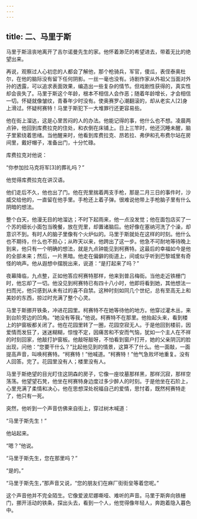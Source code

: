 ```yaml
---
---
---
```

title: 二、马里于斯
---




马里于斯沮丧地离开了吉尔诺曼先生的家。他怀着渺茫的希望进去，带着无比的绝望出来。

再说，观察过人心初恋的人都会了解他，那个枪骑兵，军官，傻瓜，表侄泰奥杜尔，在他的脑际没有留下任何阴影。一丝一毫也没有。诗剧作家从外祖父当面对外孙的透露，可以追求表面效果，编造出一些复杂的情节。但戏剧性获得的，真实性却会丧失了。马里于斯这个年龄，根本不相信人会作恶；随着年龄增长，才会相信一切。怀疑就像皱纹，青春年少时没有。使奥赛罗心潮翻滚的，却从老实人[2]身上滑过。怀疑柯赛特！马里于斯犯下一大堆罪行还更容易些。

他在街上溜达，这是心里苦闷的人的办法。他能记得的事，他什么也不想。凌晨两点钟，他回到库费拉克的住处，和衣倒在床铺上。日上三竿时，他还沉睡未醒，脑子里萦绕着思绪。当他醒来时，他看到库费拉克、昂若拉、弗伊和孔布费尔站在房间里，戴好帽子，准备出门，十分忙碌。

库费拉克对他说：

“你参加拉马克将军[3]的葬礼吗？”

他觉得库费拉克在讲汉语。

他们走后不久，他也出了门。他在兜里揣着两支手枪，那是二月三日的事件时，沙威交给他的，一直留在他手里。手枪还上着子弹。很难说他带上手枪脑子里有什么阴暗的想法。

整个白天，他漫无目的地溜达；不时下起雨来，他一点没发觉；他在面包店买了一个苏的细长小面包当晚餐，放在兜里，却置诸脑后。他好像在塞纳河洗了个澡，却意识不到。有时人的脑子里像有个火炉似的。马里于斯就处在这样的时刻。他什么也不期待，什么也不担心；从昨天以来，他跨出了这一步。他急不可耐地等待晚上到来，他只有一个明确的想法，就是九点钟能见到柯赛特。这最后的幸福如今是他的全部未来；然后，一片黑暗。他走在偏僻的街道上，间或似乎听到巴黎城里有奇怪的响声。他从遐想中摆脱出来，说道：“是打起来了吗？”

夜幕降临，九点整，正如他答应柯赛特那样，他来到普吕梅街。当他走近铁栅门时，他忘却了一切。他没见到柯赛特已有四十八小时，他即将看到她，其他想法一扫而光，他只感到从未有过的喜不自禁。这种时刻如同几个世纪，总有至高无上和美妙的东西，掠过时充满了整个心灵。

马里于斯挪开铁条，冲进花园里。柯赛特不在她等待他的地方。他穿过灌木丛，来到台阶旁边的凹角。“她没有等我，”他说。柯赛特不在那里。他抬起头来，看到楼上的护窗板都关闭了。他在花园里转了一圈，花园空寂无人。于是他回到楼前，因爱情而发狂了，迷迷糊糊，惊惶不定，因痛苦和不安而气恼，犹如一个主人在不祥的时刻回家，他敲打护窗板。他敲呀敲呀，不怕看到窗户打开，她的父亲阴沉的脸出现，问他：“您要干什么？”比起他见到的情景，这算不了什么。他一面敲，一面提高声音，叫唤柯赛特。“柯赛特！”他喊道。“柯赛特！”他气急败坏地重复。没有人回答。完了。花园里没有人；楼里没有人。

马里于斯绝望的目光盯住这阴森的房子，它像一座坟墓那样黑，那样沉寂，那样空荡荡。他望望石凳，他坐在柯赛特身边度过多少醉人的时刻。于是他坐在石阶上，心里充满了柔情和决心，他在思想深处祝福自己的爱情，思忖着，既然柯赛特走了，他只有一死。

突然，他听到一个声音仿佛来自街上，穿过树木喊道：

“马里于斯先生！”

他站起来。

“嗯？”他说。

“马里于斯先生，您在那里吗？”

“是的。”

“马里于斯先生，”那声音又说，“您的朋友们在麻厂街街垒等着您呢。”

这个声音他并不完全陌生。它像爱波尼娜嘶哑、难听的声音。马里于斯奔向铁栅门，挪开活动的铁条，探出头去，看到一个人，他觉得像年轻人，奔跑着隐入暮色中。